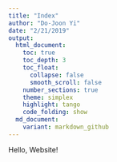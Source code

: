 ```yaml
---
title: "Index"
author: "Do-Joon Yi"
date: "2/21/2019"
output: 
  html_document:
    toc: true
    toc_depth: 3
    toc_float: 
      collapse: false
      smooth_scroll: false
    number_sections: true
    theme: simplex 
    highlight: tango
    code_folding: show
  md_document:
    variant: markdown_github
---
```


Hello, Website!
